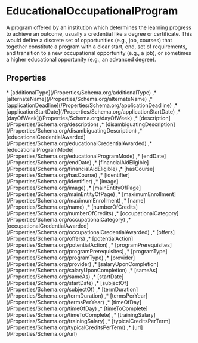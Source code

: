 
# EducationalOccupationalProgram

A program offered by an institution which determines the learning progress to achieve an outcome, usually a credential like a degree or certificate. This would define a discrete set of opportunities (e.g., job, courses) that together constitute a program with a clear start, end, set of requirements, and transition to a new occupational opportunity (e.g., a job), or sometimes a higher educational opportunity (e.g., an advanced degree).

## Properties

<Grid>
* [additionalType](/Properties/Schema.org/additionalType)
,* [alternateName](/Properties/Schema.org/alternateName)
,* [applicationDeadline](/Properties/Schema.org/applicationDeadline)
,* [applicationStartDate](/Properties/Schema.org/applicationStartDate)
,* [dayOfWeek](/Properties/Schema.org/dayOfWeek)
,* [description](/Properties/Schema.org/description)
,* [disambiguatingDescription](/Properties/Schema.org/disambiguatingDescription)
,* [educationalCredentialAwarded](/Properties/Schema.org/educationalCredentialAwarded)
,* [educationalProgramMode](/Properties/Schema.org/educationalProgramMode)
,* [endDate](/Properties/Schema.org/endDate)
,* [financialAidEligible](/Properties/Schema.org/financialAidEligible)
,* [hasCourse](/Properties/Schema.org/hasCourse)
,* [identifier](/Properties/Schema.org/identifier)
,* [image](/Properties/Schema.org/image)
,* [mainEntityOfPage](/Properties/Schema.org/mainEntityOfPage)
,* [maximumEnrollment](/Properties/Schema.org/maximumEnrollment)
,* [name](/Properties/Schema.org/name)
,* [numberOfCredits](/Properties/Schema.org/numberOfCredits)
,* [occupationalCategory](/Properties/Schema.org/occupationalCategory)
,* [occupationalCredentialAwarded](/Properties/Schema.org/occupationalCredentialAwarded)
,* [offers](/Properties/Schema.org/offers)
,* [potentialAction](/Properties/Schema.org/potentialAction)
,* [programPrerequisites](/Properties/Schema.org/programPrerequisites)
,* [programType](/Properties/Schema.org/programType)
,* [provider](/Properties/Schema.org/provider)
,* [salaryUponCompletion](/Properties/Schema.org/salaryUponCompletion)
,* [sameAs](/Properties/Schema.org/sameAs)
,* [startDate](/Properties/Schema.org/startDate)
,* [subjectOf](/Properties/Schema.org/subjectOf)
,* [termDuration](/Properties/Schema.org/termDuration)
,* [termsPerYear](/Properties/Schema.org/termsPerYear)
,* [timeOfDay](/Properties/Schema.org/timeOfDay)
,* [timeToComplete](/Properties/Schema.org/timeToComplete)
,* [trainingSalary](/Properties/Schema.org/trainingSalary)
,* [typicalCreditsPerTerm](/Properties/Schema.org/typicalCreditsPerTerm)
,* [url](/Properties/Schema.org/url)

</Grid>


